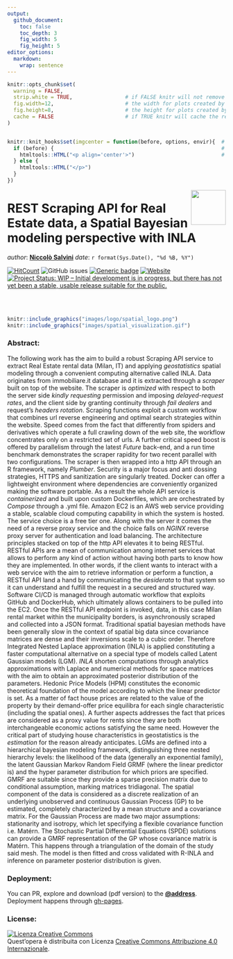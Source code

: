 ```yaml
---
output: 
  github_document:
    toc: false
    toc_depth: 3
    fig_width: 5
    fig_height: 5
editor_options: 
  markdown: 
    wrap: sentence
---
```


<!-- README.md is generated from README.Rmd. Please edit that file - rmarkdown::render('README.Rmd', output_format = 'github_document', output_file = 'README.md') -->

```r
knitr::opts_chunk$set(
  warning = FALSE,  
  strip.white = TRUE,                 # if FALSE knitr will not remove white spaces at the beg or end       
  fig.width=12,                       # the width for plots created by code chunk
  fig.height=8,                       # the height for plots created by code chunk
  cache = FALSE                       # if TRUE knitr will cache the results to reuse in future knits
)


knitr::knit_hooks$set(imgcenter = function(before, options, envir){  # to center image 
  if (before) {                                                      # add imgcenter = TRUE
    htmltools::HTML("<p align='center'>")                            # to the chunk options
  } else {
    htmltools::HTML("</p>")
  }
})


```

<img src="images/logo/logo.png" align="right" height="80"/>

# REST Scraping API for Real Estate data, a Spatial Bayesian modeling perspective with INLA

*author*: [**Niccolò Salvini**](https://niccolosalvini.netlify.app/) *date*: `r format(Sys.Date(), "%d %B, %Y")`

[![HitCount](http://hits.dwyl.com/NiccoloSalvini/NiccoloSalvini%20/%20Thesis.svg)](http://hits.dwyl.com/NiccoloSalvini/NiccoloSalvini%20/%20Thesis) <img src="https://img.shields.io/github/issues-raw/NiccoloSalvini/thesis" alt="GitHub issues"/> [![Generic badge](https://img.shields.io/badge/Github%20Pages%20Deploy-PASSING-%3CCOLOR%3E.svg)](https://shields.io/) [![Website](https://img.shields.io/website-up-down-green-red/https/naereen.github.io.svg)](https://niccolosalvini.github.io/Thesis/) <a href="https://www.repostatus.org/#wip"><img src="https://www.repostatus.org/badges/latest/wip.svg" alt="Project Status: WIP – Initial development is in progress, but there has not yet been a stable, usable release suitable for the public."/>
</a>

<br> <br>

```r
knitr::include_graphics("images/logo/spatial_logo.png") 
knitr::include_graphics("images/spatial_visualization.gif") 
```

### Abstract:

The following work has the aim to build a robust Scraping API service to extract Real Estate rental data (Milan, IT) and applying *geostatistics* spatial modeling through a convenient computing alternative called INLA.
Data originates from immobiliare.it database and it is extracted through a *scraper* built on top of the website.
The scraper is *optimized* with respect to both the server side *kindly requesting* permission and imposing *delayed-request rates*, and the client side by granting continuity through *fail dealers* and request's *headers rotation*.
Scraping functions exploit a custom workflow that combines url reverse engineering and optimal search strategies within the website.
Speed comes from the fact that differently from spiders and derivatives which operate a full crawling down of the web site, the workflow concentrates only on a restricted set of urls.
A further critical speed boost is offered by parallelism through the latest *Future* back-end, and a run time benchmark demonstrates the scraper rapidity for two recent parallel with two configurations.
The scraper is then wrapped into a http API through an R framework, namely *Plumber*.
Security is a major focus and anti dossing strategies, HTTPS and sanitization are singularly treated.
Docker can offer a lightweight environment where dependencies are conveniently organized making the software portable.
As a result the whole API service is *containerized* and built upon custom Dockerfiles, which are orchestrated by *Compose* through a .yml file.
Amazon EC2 is an AWS web service providing a stable, scalable cloud computing capability in which the system is hosted.
The service choice is a free tier one.
Along with the server it comes the need of a reverse proxy service and the choice falls on *NGINX* reverse proxy server for authentication and load balancing.
The architecture principles stacked on top of the http API elevates it to being RESTful.
RESTful APIs are a mean of communication among internet services that allows to perform any kind of action without having both parts to know how they are implemented.
In other words, if the client wants to interact with a web service with the aim to retrieve information or perform a function, a RESTful API land a hand by communicating the *desiderata* to that system so it can understand and fulfill the request in a secured and structured way.
Software CI/CD is managed through automatic workflow that exploits GitHub and DockerHub, which ultimately allows containers to be pulled into the EC2.
Once the RESTful API endpoint is invoked, data, in this case Milan rental market within the municipality borders, is asynchronously scraped and collected into a JSON format.
Traditional spatial bayesian methods have been generally slow in the context of spatial big data since covariance matrices are dense and their inversions scale to a cubic order.
Therefore Integrated Nested Laplace approximation (INLA) is applied constituting a faster computational alternative on a special type of models called Latent Gaussian models (LGM).
*INLA* shorten computations through analytics approximations with Laplace and numerical methods for space matrices with the aim to obtain an approximated posterior distribution of the parameters.
Hedonic Price Models (HPM) constitutes the economic theoretical foundation of the model according to which the linear predictor is set.
As a matter of fact house prices are related to the value of the property by their demand-offer price equilibra for each single characteristic (including the spatial ones).
A further aspects addresses the fact that prices are considered as a proxy value for rents since they are both interchangeable economic actions satisfying the same need.
However the critical part of studying house characteristics in geostatistics is the *estimation* for the reason already anticipates.
LGMs are defined into a hierarchical bayesian modeling framework, distinguishing three nested hierarchy levels: the likelihood of the data (generally an exponential family), the latent Gaussian Markov Random Field GRMF (where the linear predictor is) and the hyper parameter distribution for which priors are specified.
GMRF are suitable since they provide a sparse precision matrix due to conditional assumption, marking matrices tridiagonal.
The spatial component of the data is considered as a discrete realization of an underlying unobserved and continuous Gaussian Process (GP) to be estimated, completely characterized by a mean structure and a covariance matrix.
For the Gaussian Process are made two major assumptions: stationarity and isotropy, which let specifying a flexible covariance function i.e.
Matérn.
The Stochastic Partial Differential Equations (SPDE) solutions can provide a GMRF representation of the GP whose covariance matrix is Matérn.
This happens through a triangulation of the domain of the study said mesh.
The model is then fitted and cross validated with R-INLA and inference on parameter posterior distribution is given.

### Deployment:

You can PR, explore and download (pdf version) to the [**\@address**](https://niccolosalvini.github.io/thesis/).
Deployment happens through [gh-pages](https://medium.com/@delucmat/how-to-publish-bookdown-projects-with-github-actions-on-github-pages-6e6aecc7331e).

### License:

<a rel="license" href="http://creativecommons.org/licenses/by/4.0/"><img src="https://i.creativecommons.org/l/by/4.0/88x31.png" alt="Licenza Creative Commons" style="border-width:0"/></a><br />Quest'opera è distribuita con Licenza <a rel="license" href="http://creativecommons.org/licenses/by/4.0/">Creative Commons Attribuzione 4.0 Internazionale</a>.
